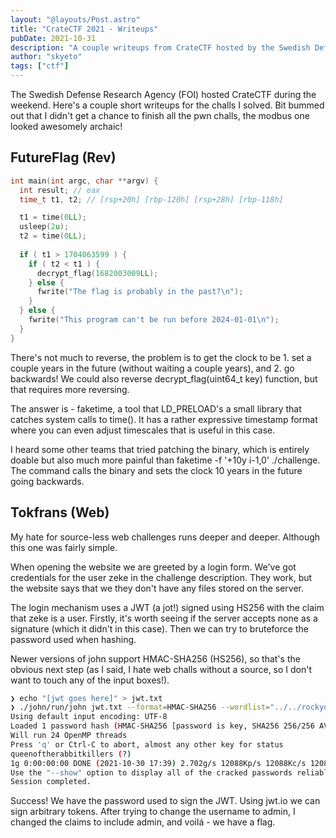 ```yaml
---
layout: "@layouts/Post.astro"
title: "CrateCTF 2021 - Writeups"
pubDate: 2021-10-31
description: "A couple writeups from CrateCTF hosted by the Swedish Defence Research Agency (FOI)"
author: "skyeto"
tags: ["ctf"]
---
```


The Swedish Defense Research Agency (FOI) hosted CrateCTF during the weekend. Here's a couple short writeups for the challs I solved. Bit bummed out that I didn't get a chance to finish all the pwn challs, the modbus one looked awesomely archaic!


## FutureFlag (Rev)

```c
int main(int argc, char **argv) {
  int result; // eax
  time_t t1, t2; // [rsp+20h] [rbp-120h] [rsp+28h] [rbp-118h]

  t1 = time(0LL);
  usleep(2u);
  t2 = time(0LL);
  
  if ( t1 > 1704063599 ) {
    if ( t2 < t1 ) {
      decrypt_flag(1682003009LL);
    } else {
      fwrite("The flag is probably in the past?\n");
    }
  } else {
    fwrite("This program can't be run before 2024-01-01\n");
  }
}
```

There's not much to reverse, the problem is to get the clock to be 1. set a couple years in the future (without waiting a couple years), and 2. go backwards! We could also reverse decrypt_flag(uint64_t key) function, but that requires more reversing.

The answer is - faketime, a tool that LD_PRELOAD's a small library that catches system calls to time(). It has a rather expressive timestamp format where you can even adjust timescales that is useful in this case.

I heard some other teams that tried patching the binary, which is entirely doable but also much more painful than faketime -f '+10y i-1,0' ./challenge. The command calls the binary and sets the clock 10 years in the future going backwards.


## Tokfrans (Web)

My hate for source-less web challenges runs deeper and deeper. Although this one was fairly simple. 

When opening the website we are greeted by a login form. We've got credentials for the user zeke in the challenge description. They work, but the website says that we they don't have any files stored on the server.

The login mechanism uses a JWT (a jot!) signed using HS256 with the claim that zeke is a user. Firstly, it's worth seeing if the server accepts none as a signature (which it didn't in this case). Then we can try to bruteforce the password used when hashing.

Newer versions of john support HMAC-SHA256 (HS256), so that's the obvious next step (as I said, I hate web challs without a source, so I don't want to touch any of the input boxes!). 

```bash
❯ echo "[jwt goes here]" > jwt.txt
❯ ./john/run/john jwt.txt --format=HMAC-SHA256 --wordlist="../../rockyou.txt"
Using default input encoding: UTF-8
Loaded 1 password hash (HMAC-SHA256 [password is key, SHA256 256/256 AVX2 8x])
Will run 24 OpenMP threads
Press 'q' or Ctrl-C to abort, almost any other key for status
queenoftherabbitkillers (?)
1g 0:00:00:00 DONE (2021-10-30 17:39) 2.702g/s 12088Kp/s 12088Kc/s 12088KC/s raahauge..pwolivo
Use the "--show" option to display all of the cracked passwords reliably
Session completed.
```

Success! We have the password used to sign the JWT. Using jwt.io we can sign arbitrary tokens. After trying to change the username to admin, I changed the claims to include admin, and voilá - we have a flag.

